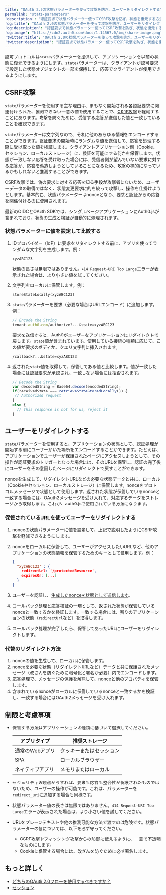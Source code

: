 ```yaml
---
title: "OAuth 2.0の状態パラメーターを使って攻撃を防ぎ、ユーザーをリダイレクトする"
permalink: "state-parameters"
'description': "認証要求で状態パラメーター使ってCSRF攻撃を防ぎ、状態を復元する方法について説明します。"
'og:title': "OAuth 2.0の状態パラメーターを使って攻撃を防ぎ、ユーザーをリダイレクトする"
'og:description': "認証要求で状態パラメーター使ってCSRF攻撃を防ぎ、状態を復元する方法について説明します。"
'og:image': "https://cdn2.auth0.com/docs/1.14567.0/img/share-image.png"
'twitter:title': "OAuth 2.0の状態パラメーターを使って攻撃を防ぎ、ユーザーをリダイレクトする"
'twitter:description': "認証要求で状態パラメーター使ってCSRF攻撃を防ぎ、状態を復元する方法について説明します。"
---
```


認可プロトコルは`state`パラメーターを提供して、アプリケーションを以前の状態に復元できるようにします。`state`パラメーターは、クライアントが認可要求で設定した状態オブジェクトの一部を保持して、応答でクライアントが使用できるようにします。

## CSRF攻撃

`state`パラメーターを使用する主な理由は、まもなく開始される各認証要求に関連付けられた、推測できない一意の値を使用することで、[CSRF攻撃](https://en.wikipedia.org/wiki/Cross-site_request_forgery)を軽減することにあります。攻撃を防ぐために、受信する応答が送信した値と一致していることを確認できます。

`state`パラメーターは文字列なので、それに他のあらゆる情報をエンコードすることができます。認証要求の開始時にランダムな値を送信して、応答を処理する際に受け取った値を検証します。クライアントアプリケーション側（Cookie、セッション、ローカルストレージ）に、検証を可能にする何かを保管します。状態が一致しない応答を受け取った場合には、受信者側が望んでいない要求に対する応答か、応答を偽造しようとしていることになるため、攻撃の標的になっているかもしれないと推測することができます。

CSRF攻撃では、偽の要求に対する応答を知る手段が攻撃者にないため、ユーザーデータの取得ではなく、状態変更要求に的を絞って攻撃し、操作を仕掛けようとします。基本的に、状態パラメーターは<Tooltip data-tooltip-id="react-containers-DefinitionTooltip-0" href="/ja-jp/glossary?term=nonce" tip="Nonce: リプレイ攻撃を検出および防止するために、認証プロトコルで1回だけ発行される任意の数値。" cta="用語集の表示">nonce</Tooltip>となり、要求と認証からの応答を関係付けるのに使用されます。

最新のOIDCと<Tooltip data-tooltip-id="react-containers-DefinitionTooltip-0" href="/ja-jp/glossary?term=oath2" tip="OAuth 2.0: 認可プロトコルとワークフローを定義する認可フレームワーク。" cta="用語集の表示">OAuth</Tooltip> SDKでは、シングルページアプリケーションにAuth0.jsが含まれており、状態の生成と検証が自動的に処理されます。

### 状態パラメーターに値を設定して比較する

1. IDプロバイダー（IdP）に要求をリダイレクトする前に、アプリを使ってランダムな文字列を生成します。例：

   ``` lines
   xyzABC123
   ```

   

   

   状態の長さは無限ではありません。`414 Request-URI Too Large`エラーが表示された場合は、より小さい値を試してください。
2. 文字列をローカルに保管します。例：

   ``` lines
   storeStateLocally(xyzABC123)
   ```

   

   
3. `state`パラメーターを要求（必要な場合はURLエンコード）に追加します。例：

   ```javascript lines
   // Encode the String   
   tenant.auth0.com/authorize?...&state=xyzABC123
   ```

   

   

   要求を送信すると、Auth0がユーザーをアプリケーションにリダイレクトで戻します。`state`値が含まれています。使用している接続の種類に応じて、この値が要求のボディか、クエリ文字列に挿入されます。

   ``` lines
   /callback?...&state=xyzABC123
   ```

   

   
4. 返された`state`値を取得して、保管してある値と比較します。値が一致した場合には認証要求が承認され、一致しない場合には拒否されます。

   ```javascript lines
   // Decode the String
   var decodedString = Base64.decode(encodedString);
   if(receivedState === retrieveStateStoredLocally()) {
    // Authorized request
   } 
   else {
     // This response is not for us, reject it
   }
   ```

   

   

## ユーザーをリダイレクトする

`state`パラメーターを使用すると、アプリケーションの状態として、認証処理が開始する前にユーザーがいた場所をエンコードすることができます。たとえば、アプリケーションでユーザーが保護されたページにアクセスしようとして、その操作が認証要求のトリガーとなった場合には、そのURLを保管し、認証の完了後にユーザーをその意図したページにリダイレクトで戻すことができます。

nonceを生成して、リダイレクトURLなどの必要な状態データと共に、ローカル（Cookieやセッション、ローカルストレージ）に保管します。nonceをプロトコルメッセージで状態として使用します。返された状態が保管しているnonceと一致する場合には、OAuth2メッセージを受け入れて、対応するデータをストレージから取得します。これが、auth0.jsで使用されている方法になります。

### 保管されているURLを使ってユーザーをリダイレクトする

1. nonceの状態パラメーターに値を設定して、上記で説明したようにCSRF攻撃を軽減できるようにします。
2. nonceをローカルに保管して、ユーザーがアクセスしたいURLなど、他のアプリケーションの状態情報を保管するためのキーとして使用します。例：

   ```json lines
   {
     "xyzABC123" : {
       redirectUrl: '/protectedResource',
       expiresOn: [...]
     }
   }
   ```

   

   
3. ユーザーを認証し、[生成したnonceを状態として送信します](/ja-jp/get-started/authentication-and-authorization-flow/implicit-flow-with-form-post/mitigate-replay-attacks-when-using-the-implicit-flow)。
4. コールバック処理と応答検証の一環として、返された状態が保管しているnonceと一致するかを検証します。一致する場合には、残りのアプリケーションの状態（`redirectUrl`など）を取得します。
5. コールバック処理が完了したら、保管してあったURLにユーザーをリダイレクトします。

### 代替のリダイレクト方法

1. nonceの値を生成して、ローカルに保管します。
2. nonceを必要な状態（リダイレクトURLなど）データと共に保護されたメッセージ（改ざんを防ぐために暗号化と署名が必要）内でエンコードします。
3. 応答処理で、メッセージの保護を解除して、nonceと他のプロパティを保管します。
4. 含まれているnonceがローカルに保管しているnonceと一致するかを検証し、一致する場合にはOAuth2メッセージを受け入れます。

## 制限と考慮事項

* 保管する方法はアプリケーションの種類に基づいて選択してください。

  <table class="table"><thead>
  <tr>
  <th>アプリタイプ</th>
  <th>推奨ストレージ</th>
  </tr>
  </thead>
  <tbody>
  <tr>
  <td>通常のWebアプリ</td>
  <td>クッキーまたはセッション</td>
  </tr>
  <tr>
  <td>SPA</td>
  <td>ローカルブラウザー</td>
  </tr>
  <tr>
  <td>ネイティブアプリ</td>
  <td>メモリまたはローカル</td>
  </tr>
  </tbody>
  </table>
* セキュリティの観点からすれば、要求も応答も整合性が保護されたものではないため、ユーザーの操作が可能です。これは、パラメーターを`redirect_uri`に追加する場合も同様です。
* 状態パラメーター値の長さは無限ではありません。`414 Request-URI Too Large`エラーが表示された場合は、より小さい値を試してください。
* URLをプレーンテキストや他の推測可能な方法で渡すのは危険です。状態パラメーターの値については、以下を必ず守ってください。

  + CSRF攻撃やフィッシング攻撃からの防御に使えるように、一意で不透明なものにします。
  + Cookieに保管する場合には、改ざんを防ぐために必ず署名します。

## もっと詳しく

* [どちらのOAuth 2.0フローを使用するべきですか？](/ja-jp/get-started/authentication-and-authorization-flow/which-oauth-2-0-flow-should-i-use)
* [セッション](/ja-jp/manage-users/sessions)